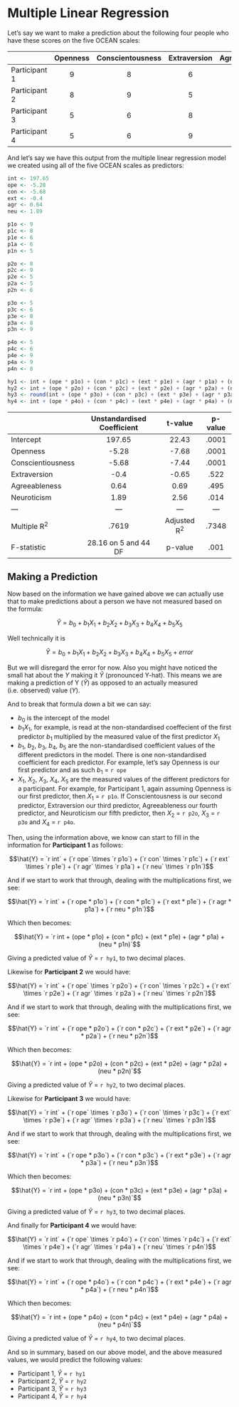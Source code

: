 # Multiple Linear Regression

Let's say we want to make a prediction about the following four people who have these scores on the five OCEAN scales:

|    |Openness|Conscientousness|Extraversion|Agreeableness|Neuroticism|
|---|:---:|:---:|:---:|:---:|:---:|
|Participant 1| 9 | 8 | 6 | 6 | 5 |
|Participant 2| 8 | 9 | 5 | 5 | 6 |
|Participant 3| 5 | 6 | 8 | 8 | 9 |
|Participant 4| 5 | 6 | 9 | 9 | 8 |

And let's say we have this output from the multiple linear regression model we created using all of the five OCEAN scales as predictors:

```r

int <- 197.65
ope <- -5.28
con <- -5.68
ext <- -0.4
agr <- 0.64
neu <- 1.89

p1o <- 9
p1c <- 8 
p1e <- 6
p1a <- 6
p1n <- 5

p2o <- 8
p2c <- 9 
p2e <- 5
p2a <- 5
p2n <- 6

p3o <- 5
p3c <- 6 
p3e <- 8
p3a <- 8
p3n <- 9

p4o <- 5
p4c <- 6 
p4e <- 9
p4a <- 9
p4n <- 8

hy1 <- int + (ope * p1o) + (con * p1c) + (ext * p1e) + (agr * p1a) + (neu * p1n)
hy2 <- int + (ope * p2o) + (con * p2c) + (ext * p2e) + (agr * p2a) + (neu * p2n)
hy3 <- round(int + (ope * p3o) + (con * p3c) + (ext * p3e) + (agr * p3a) + (neu * p3n),2)
hy4 <- int + (ope * p4o) + (con * p4c) + (ext * p4e) + (agr * p4a) + (neu * p4n)

```


|    |Unstandardised Coefficient|t-value|p-value|
|---|:---:|:---:|:---:|
|Intercept|197.65|22.43|.0001|
|Openness|-5.28|-7.68|.0001|
|Conscientiousness|-5.68|-7.44|.0001|
|Extraversion|-0.4|-0.65|.522|
|Agreeableness|0.64|0.69|.495|
|Neuroticism|1.89|2.56|.014|
|---|---|---|---|
|Multiple R^2^| .7619| Adjusted R^2^|.7348|
|F-statistic|28.16 on 5 and 44 DF| p-value| .001|

## Making a Prediction

Now based on the information we have gained above we can actually use that to make predictions about a person we have not measured based on the formula:

$$\hat{Y} = b_{0} + b_{1}X_{1} + b_{2}X_{2} + b_{3}X_{3} + b_{4}X_{4} + b_{5}X_{5}$$

Well technically it is 

$$\hat{Y} = b_{0} + b_{1}X_{1} + b_{2}X_{2} + b_{3}X_{3} + b_{4}X_{4} + b_{5}X_{5} + error$$

But we will disregard the error for now. Also you might have noticed the small hat about the $Y$ making it $\hat{Y}$ (pronounced Y-hat). This means we are making a prediction of Y ($\hat{Y}$) as opposed to an actually measured (i.e. observed) value ($Y$).

And to break that formula down a bit we can say:

* $b_{0}$ is the intercept of the model
* $b_{1}X_{1}$, for example, is read at the non-standardised coeffecient of the first predictor $b_{1}$ multiplied by the measured value of the first predictor $X_{1}$
* $b_{1}$, $b_{2}$, $b_{3}$, $b_{4}$, $b_{5}$ are the non-standardised coefficient values of the different predictors in the model. There is one non-standardised coefficient for each predictor. For example, let's say Openness is our first predictor and as such $b_{1}$ = `r ope`
* $X_{1}$, $X_{2}$, $X_{3}$, $X_{4}$, $X_{5}$ are the measured values of the different predictors for a participant. For example, for Participant 1, again assuming Openness is our first predictor, then $X_{1}$ = `r p1o`. If Conscientousness is our second predictor, Extraversion our third predictor, Agreeableness our fourth predictor, and Neuroticism our fifth predictor, then $X_{2}$ = `r p2o`, $X_{3}$ = `r p3o` and $X_{4}$ = `r p4o`.

Then, using the information above, we know can start to fill in the information for **Participant 1** as follows:

$$\hat{Y} = `r int` + (`r ope` \times `r p1o`) + (`r con` \times `r p1c`) + (`r ext` \times `r p1e`) + (`r agr` \times `r p1a`) + (`r neu` \times `r p1n`)$$

And if we start to work that through, dealing with the multiplications first, we see:

$$\hat{Y} = `r int` + (`r ope * p1o`) + (`r con * p1c`) + (`r ext * p1e`) + (`r agr * p1a`) + (`r neu * p1n`)$$

Which then becomes:

$$\hat{Y} = `r int + (ope * p1o) + (con * p1c) + (ext * p1e) + (agr * p1a) + (neu * p1n)`$$

Giving a predicted value of $\hat{Y}$ = `r hy1`, to two decimal places. 

Likewise for **Participant 2** we would have:

$$\hat{Y} = `r int` + (`r ope` \times `r p2o`) + (`r con` \times `r p2c`) + (`r ext` \times `r p2e`) + (`r agr` \times `r p2a`) + (`r neu` \times `r p2n`)$$

And if we start to work that through, dealing with the multiplications first, we see:

$$\hat{Y} = `r int` + (`r ope * p2o`) + (`r con * p2c`) + (`r ext * p2e`) + (`r agr * p2a`) + (`r neu * p2n`)$$

Which then becomes:

$$\hat{Y} = `r int + (ope * p2o) + (con * p2c) + (ext * p2e) + (agr * p2a) + (neu * p2n)`$$

Giving a predicted value of $\hat{Y}$ = `r hy2`, to two decimal places. 

Likewise for **Participant 3** we would have:

$$\hat{Y} = `r int` + (`r ope` \times `r p3o`) + (`r con` \times `r p3c`) + (`r ext` \times `r p3e`) + (`r agr` \times `r p3a`) + (`r neu` \times `r p3n`)$$

And if we start to work that through, dealing with the multiplications first, we see:

$$\hat{Y} = `r int` + (`r ope * p3o`) + (`r con * p3c`) + (`r ext * p3e`) + (`r agr * p3a`) + (`r neu * p3n`)$$

Which then becomes:

$$\hat{Y} = `r int + (ope * p3o) + (con * p3c) + (ext * p3e) + (agr * p3a) + (neu * p3n)`$$

Giving a predicted value of $\hat{Y}$ = `r hy3`, to two decimal places. 

And finally for **Participant 4** we would have:

$$\hat{Y} = `r int` + (`r ope` \times `r p4o`) + (`r con` \times `r p4c`) + (`r ext` \times `r p4e`) + (`r agr` \times `r p4a`) + (`r neu` \times `r p4n`)$$

And if we start to work that through, dealing with the multiplications first, we see:

$$\hat{Y} = `r int` + (`r ope * p4o`) + (`r con * p4c`) + (`r ext * p4e`) + (`r agr * p4a`) + (`r neu * p4n`)$$

Which then becomes:

$$\hat{Y} = `r int + (ope * p4o) + (con * p4c) + (ext * p4e) + (agr * p4a) + (neu * p4n)`$$

Giving a predicted value of $\hat{Y}$ = `r hy4`, to two decimal places. 

And so in summary, based on our above model, and the above measured values, we would predict the following values:

* Participant 1, $\hat{Y}$ = `r hy1`  
* Participant 2, $\hat{Y}$ = `r hy2`
* Participant 3, $\hat{Y}$ = `r hy3`
* Participant 4, $\hat{Y}$ = `r hy4`

